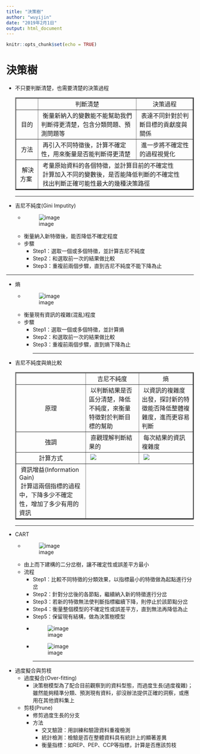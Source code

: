---
title: "決策樹"
author: "wuyijin"
date: "2019年2月1日"
output: html_document
---

```{r setup, include=FALSE}
knitr::opts_chunk$set(echo = TRUE)
```

<h1>決策樹</h1>
*   不只要判斷清楚，也需要清楚的決策過程
<table BORDER="2">
  <tr>
    <td></td>
    <td ALIGN=center>&nbsp;判斷清楚&nbsp;</td>
    <td ALIGN=center>&nbsp;決策過程&nbsp;</td>
  </tr>
  <tr>
    <td ALIGN=center>&nbsp;目的&nbsp;</td>
    <td ALIGN=left>&nbsp;衡量新納入的變數能不能幫助我們判斷得更清楚，包含分類問題、預測問題等&nbsp;</td>
    <td ALIGN=left>&nbsp;表達不同針對於判斷目標的貢獻度與關係&nbsp;</td>
  </tr>
  <tr>
    <td ALIGN=center>&nbsp;方法&nbsp;</td>
    <td ALIGN=left>&nbsp;再引入不同特徵後，計算不確定性，用來衡量是否能判斷得更清楚&nbsp;</td>
    <td ALIGN=left>&nbsp;進一步將不確定性的過程視覺化&nbsp;</td>
  </tr>
  <tr>
    <td ALIGN=center>&nbsp;解決方案&nbsp;</td>
    <td ALIGN=left colspan="2">&nbsp;考量原始資料的各個特徵，並計算目前的不確定性<br>                             &nbsp;計算加入不同的變數後，是否能降低判斷的不確定性<br>
                            &nbsp;找出判斷正確可能性最大的幾種決策路徑</td>
  </tr>  
</table>
<hr/>
*   吉尼不純度(Gini Imputity)
    * ![image](https://yijinwu1.github.io/R/images/tree1.png)
    * 衡量納入新特徵後，能否降低不確定程度
    * 步驟
        * Step1：選取一個或多個特徵，並計算吉尼不純度
        * Step2：和選取前一次的結果做比較
        * Step3：重複前兩個步驟，直到吉尼不純度不能下降為止
        
<hr/>
*   熵
    * ![image](https://yijinwu1.github.io/R/images/tree2.png)
    * 衡量現有資訊的複雜(混亂)程度
    * 步驟
        * Step1：選取一個或多個特徵，並計算熵
        * Step2：和選取前一次的結果做比較
        * Step3：重複前兩個步驟，直到熵下降為止
<hr/>
*   吉尼不純度與熵比較        
<table BORDER="2">
  <tr>
    <td></td>
    <td ALIGN=center>&nbsp;吉尼不純度&nbsp;</td>
    <td ALIGN=center>&nbsp;熵&nbsp;</td>
  </tr>
  <tr>
    <td ALIGN=center>&nbsp;原理&nbsp;</td>
    <td ALIGN=left>&nbsp;以判斷結果是否區分清楚，降低不純度，來衡量特徵對於判斷目標的幫助&nbsp;</td>
    <td ALIGN=left>&nbsp;以資訊的複雜度出發，探討新的特徵能否降低整體複雜度，進而更容易判斷&nbsp;</td>
 </tr>
  <tr>
    <td ALIGN=center>&nbsp;強調&nbsp;</td>
    <td ALIGN=left>&nbsp;直觀理解判斷結果的&nbsp;</td>
    <td ALIGN=left>&nbsp;每次結果的資訊複雜度&nbsp;</td>
  </tr>	
  <tr>
    <td ALIGN=center>&nbsp;計算方式&nbsp;</td>
    <td ALIGN=left>&nbsp;<img src="https://yijinwu1.github.io/R/images/tree3.png">&nbsp;</td>
    <td ALIGN=left>&nbsp;<img src="https://yijinwu1.github.io/R/images/tree4.png">&nbsp;</td>
  </tr>
  <tr>
    <td ALIGN=left consplan="3">&nbsp;資訊增益(Information Gain)<br>
    &nbsp;計算這兩個指標的過程中，下降多少不確定性，增加了多少有用的資訊</td>
  </tr>
</table>
<hr/>
*   CART
    * ![image](https://yijinwu1.github.io/R/images/tree5.png)
    * 由上而下建構的二分岔樹，讓不確定性或誤差平方最小
    * 流程
        * Step1：比較不同特徵的分類效果，以指標最小的特徵做為起點進行分岔
        * Step2：針對分岔後的各節點，繼續納入新的特徵進行分岔
        * Step3：若新的特徵無法使判斷指標繼續下降，則停止於該節點分岔
        * Step4：衡量整個模型的不確定性或誤差平方，直到無法再降低為止
        * Step5：保留現有結構，做為決策樹模型
        * ![image](https://yijinwu1.github.io/R/images/tree6.png)
        * ![image](https://yijinwu1.github.io/R/images/tree7.png)
<hr/> 
*   過度擬合與剪枝
    * 過度擬合(Over-fitting)
        * 決策樹模型為了配合目前觀察到的資料型態，而過度生長(過度複雜)；雖然能夠精準分類、預測現有資料，卻沒辦法提供正確的洞察，或應用在其他資料集上
    * 剪枝(Prune)      
        * 修剪過度生長的分支
        * 方法
            * 交叉驗證：用訓練和驗證資料重複檢測
            * 統計檢測：檢驗是否在整體資料具有統計上的顯著差異
            * 衡量指標：如REP、PEP、CCP等指標，計算是否應該剪枝            